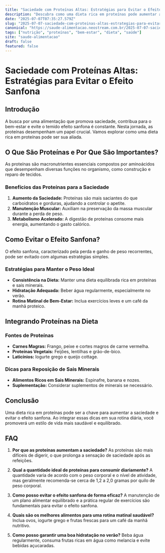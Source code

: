 ```yaml
---
title: "Saciedade com Proteínas Altas: Estratégias para Evitar o Efeito Sanfona"
description: "Descubra como uma dieta rica em proteínas pode aumentar a saciedade e ajudar a evitar o efeito sanfona, além de dicas para uma rotina matinal de bem-estar."
date: "2025-07-07T07:35:27.579Z"
slug: "2025-07-07-saciedade-com-proteinas-altas-estrategias-para-evitar-o-efeito-sanfona"
canonical: "https://saude-alimentacao.neostream.com.br/2025-07-07-saciedade-com-proteinas-altas-estrategias-para-evitar-o-efeito-sanfona"
tags: ["nutrição", "proteínas", "bem-estar", "dieta", "saúde"]
site: "saude-alimentacao"
draft: false
featured: false
---
```


# Saciedade com Proteínas Altas: Estratégias para Evitar o Efeito Sanfona

## Introdução

A busca por uma alimentação que promova saciedade, contribua para o bem-estar e evite o temido efeito sanfona é constante. Nesta jornada, as proteínas desempenham um papel crucial. Vamos explorar como uma dieta rica em proteínas pode ser sua aliada.

## O Que São Proteínas e Por Que São Importantes?

As proteínas são macronutrientes essenciais compostos por aminoácidos que desempenham diversas funções no organismo, como construção e reparo de tecidos.

### Benefícios das Proteínas para a Saciedade

1. **Aumento da Saciedade:** Proteínas são mais saciantes do que carboidratos e gorduras, ajudando a controlar o apetite.
2. **Manutenção Muscular:** Auxiliam na preservação da massa muscular durante a perda de peso.
3. **Metabolismo Acelerado:** A digestão de proteínas consome mais energia, aumentando o gasto calórico.

## Como Evitar o Efeito Sanfona?

O efeito sanfona, caracterizado pela perda e ganho de peso recorrentes, pode ser evitado com algumas estratégias simples.

### Estratégias para Manter o Peso Ideal

- **Consistência na Dieta:** Manter uma dieta equilibrada rica em proteínas e sais minerais.
- **Hidratação Adequada:** Beber água regularmente, especialmente no verão.
- **Rotina Matinal de Bem-Estar:** Inclua exercícios leves e um café da manhã proteico.

## Integrando Proteínas na Dieta

### Fontes de Proteínas

- **Carnes Magras:** Frango, peixe e cortes magros de carne vermelha.
- **Proteínas Vegetais:** Feijões, lentilhas e grão-de-bico.
- **Laticínios:** Iogurte grego e queijo cottage.

### Dicas para Reposição de Sais Minerais

- **Alimentos Ricos em Sais Minerais:** Espinafre, banana e nozes.
- **Suplementação:** Considerar suplementos de minerais se necessário.

## Conclusão

Uma dieta rica em proteínas pode ser a chave para aumentar a saciedade e evitar o efeito sanfona. Ao integrar essas dicas em sua rotina diária, você promoverá um estilo de vida mais saudável e equilibrado.

## FAQ

1. **Por que as proteínas aumentam a saciedade?**
   As proteínas são mais difíceis de digerir, o que prolonga a sensação de saciedade após as refeições.

2. **Qual a quantidade ideal de proteínas para consumir diariamente?**
   A quantidade varia de acordo com o peso corporal e o nível de atividade, mas geralmente recomenda-se cerca de 1,2 a 2,0 gramas por quilo de peso corporal.

3. **Como posso evitar o efeito sanfona de forma eficaz?**
   A manutenção de um plano alimentar equilibrado e a prática regular de exercícios são fundamentais para evitar o efeito sanfona.

4. **Quais são os melhores alimentos para uma rotina matinal saudável?**
   Inclua ovos, iogurte grego e frutas frescas para um café da manhã nutritivo.

5. **Como posso garantir uma boa hidratação no verão?**
   Beba água regularmente, consuma frutas ricas em água como melancia e evite bebidas açucaradas.